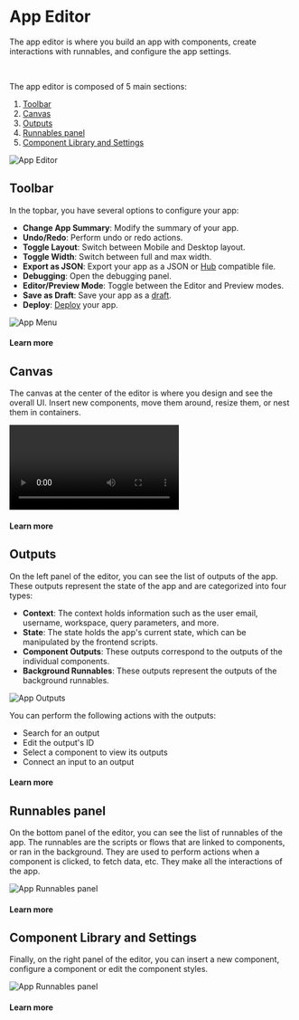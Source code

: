 
# App Editor

The app editor is where you build an app with components, create interactions with runnables, and configure the app settings.

<div class="grid grid-cols-2 gap-6 mb-4">
	<DocCard
		color="orange"
		title="Apps Quickstart"
		description="Learn how to build your first app in a matter of minutes."
		href="/docs/getting_started/apps_quickstart"
	/>
	<DocCard
		color="orange"
		title="React/Vue/Svelte Apps"
		description="Users can import their own React/Vue/Svelte Apps in addition to using Windmill's built-in App editor."
		href="/docs/react_vue_svelte_apps"
	/>
</div>

<br />

The app editor is composed of 5 main sections:

1. [Toolbar](/docs/apps/app_editor#toolbar)
2. [Canvas](#canvas)
3. [Outputs](#outputs)
4. [Runnables panel](#runnables-panel)
5. [Component Library and Settings](#component-library-and-settings)

![App Editor](../../assets/apps/0_app_editor/plain-app-editor.png)

## Toolbar

In the topbar, you have several options to configure your app:

- **Change App Summary**: Modify the summary of your app.
- **Undo/Redo**: Perform undo or redo actions.
- **Toggle Layout**: Switch between Mobile and Desktop layout.
- **Toggle Width**: Switch between full and max width.
- **Export as JSON**: Export your app as a JSON or [Hub](https://hub.windmill.dev/) compatible file.
- **Debugging**: Open the debugging panel.
- **Editor/Preview Mode**: Toggle between the Editor and Preview modes.
- **Save as Draft**: Save your app as a [draft](../../core_concepts/0_draft_and_deploy/index.mdx#draft).
- **Deploy**: [Deploy](../../core_concepts/0_draft_and_deploy/index.mdx#deployed-version) your app.

![App Menu](../../assets/apps/1_app_toolbar/app-toolbar.png)

#### Learn more

<div class="grid grid-cols-2 gap-2">
	<DocCard
		color="orange"
		title="Toolbar guide"
		description="Discover all the features of the toolbar."
		href="/docs/apps/toolbar"
	/>
	<DocCard
		color="orange"
		title="Debugging"
		description="Learn how to debug your app."
		href="/docs/apps/app_debugging"
	/>
	<DocCard
		color="orange"
		title="Deployment"
		description="Save as draft or deploy your app."
		href="/docs/apps/app_deployment"
	/>
</div>

## Canvas

The canvas at the center of the editor is where you design and see the overall UI. Insert new components, move them around, resize them, or nest them in containers.

<video
	className="border-2 rounded-xl object-cover w-full h-full"
	autoPlay
	loop
	controls
	id="main-video"
	src="/videos/app-canvas-overview.mp4"
/>

#### Learn more

<div class="grid grid-cols-2 gap-2">
	<DocCard
		color="orange"
		title="Canvas guide"
		description="Move, resize, and nest components."
		href="/docs/apps/canvas"
	/>
	<DocCard
		color="orange"
		title="Component Library"
		description="Discover all the components available."
		href="/docs/apps/app_configuration-settings/app_component_library"
	/>
</div>

## Outputs

On the left panel of the editor, you can see the list of outputs of the app. These outputs represent the state of the app and are categorized into four types:

- **Context**: The context holds information such as the user email, username, workspace, query parameters, and more.
- **State**: The state holds the app's current state, which can be manipulated by the frontend scripts.
- **Component Outputs**: These outputs correspond to the outputs of the individual components.
- **Background Runnables**: These outputs represent the outputs of the background runnables.

![App Outputs](../../assets/apps/0_app_editor/app-outputs.png)

You can perform the following actions with the outputs:

- Search for an output
- Edit the output's ID
- Select a component to view its outputs
- Connect an input to an output

#### Learn more

<div class="grid grid-cols-2 gap-6 mb-4">
	<DocCard
		color="orange"
		title="Context"
		description="The context holds such information as the user email, username, the workspace, the query parameters, etc."
		href="/docs/apps/outputs"
	/>
	<DocCard
		color="orange"
		title="State"
		description="Learn how to interact with the app's state using frontend scripts."
		href="/docs/apps/app-runnable-panel#state"
	/>
</div>

## Runnables panel

On the bottom panel of the editor, you can see the list of runnables of the app. The runnables are the scripts or flows that are linked to components, or ran in the background. They are used to perform actions when a component is clicked, to fetch data, etc. They make all the interactions of the app.

![App Runnables panel](../../assets/apps/0_app_editor/app-runnable-panel.png)

#### Learn more

<div class="grid grid-cols-2 gap-6 mb-4">
	<DocCard
		color="orange"
		title="Runnable Guide"
		description="Learn how to create and configure runnables."
		href="/docs/apps/app-runnable-panel"
	/>
</div>

## Component Library and Settings

Finally, on the right panel of the editor, you can insert a new component, configure a component or edit the component styles.

![App Runnables panel](../../assets/apps/0_app_editor/app-components-settings.png)

#### Learn more

<div class="grid grid-cols-2 gap-2 my-4">
	<DocCard
		color="orange"
		title="Component Library"
		description="Discover all the components available in the library, and their configurations."
		href="/docs/apps/app_configuration-settings/app_component_library"
	/>
	<DocCard
		color="orange"
		title="Runnable Triggers"
		description="Learn how to trigger a runnable."
		href="/docs/apps/app_configuration-settings/app_runnable_triggers"
	/>
	<DocCard
		color="orange"
		title="Component Configuration"
		description="Learn how to configure a component."
		href="/docs/apps/app_configuration-settings/app_component_configuration"
	/>
	<DocCard
		color="orange"
		title="Styling"
		description="Learn how to edit the component styles."
		href="/docs/apps/app_configuration-settings/app_styling"
	/>
</div>
